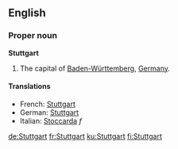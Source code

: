 ==English==
===Proper noun===
{{wikipedia}}
'''Stuttgart'''

#The capital of [[Baden-Württemberg]], [[Germany]].

====Translations====
*French: [[Stuttgart#French|Stuttgart]]
*German: [[Stuttgart#German|Stuttgart]]
*Italian: [[Stoccarda]] ''f''

[[de:Stuttgart]]
[[fr:Stuttgart]]
[[ku:Stuttgart]]
[[fi:Stuttgart]]